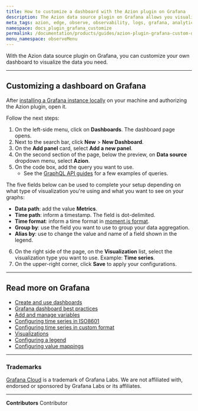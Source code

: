 ```yaml
---
title: How to customize a dashboard with the Azion plugin on Grafana
description: The Azion data source plugin on Grafana allows you visualize the data from your existing applications on Azion on a Grafana dashboard.
meta_tags: azion, edge, observe, observability, logs, grafana, analytics
namespace: docs_plugin_grafana_customize
permalink: /documentation/products/guides/azion-plugin-grafana-custom-dash/
menu_namespace: observeMenu
---
```



With the Azion data source plugin on Grafana, you can customize your own dashboard to visualize the data you need.

<LinkButton outlined link="/en/documentation/products/guides/observe/integrate-grafana/" label="go to integrate with grafana guide" variant="secondary" target="_blank" />

---

## Customizing a dashboard on Grafana

After [installing a Grafana instance locally](https://github.com/aziontech/grafana-plugin/blob/dev/README.md#install-azion-plugin-on-local-grafana-install-locally) on your machine and authorizing the Azion plugin, open it.

Follow the next steps:

1. On the left-side menu, click on **Dashboards**. The dashboard page opens.
2. Next to the search bar, click **New** > **New Dashboard**.
3. On the **Add panel** card, select **Add a new panel**.
4. On the second section of the page, below the preview, on **Data source** dropdown menu, select **Azion**.
5. On the code box, add the query you want to use.
    - See the [GraphQL API guides](/en/documentation/products/graphql-api-overview) for a few examples of queries.

The five fields below can be used to complete your setup depending on what type of visualization you're using and what you want to see on your graphs:

- **Data path**: add the value **Metrics**.
- **Time path**: inform a timestamp. The field is dot-delimited.
- **Time format**: inform a time format in [moment.js format](https://momentjs.com/docs/#/parsing/string/).
- **Group by**: use the field you want to use to group your data aggregation.
- **Alias by**: use to change the value and name of a field shown in the legend.

6. On the right side of the page, on the **Visualization** list, select the visualization type you want to use. Example: **Time series**.
7. On the upper-right corner, click **Save** to apply your configurations.

---

## Read more on Grafana

- [Create and use dashboards](https://grafana.com/docs/grafana/latest/dashboards/)
- [Grafana dashboard best practices](https://grafana.com/docs/grafana/latest/dashboards/build-dashboards/best-practices/)
- [Add and manage variables](https://grafana.com/docs/grafana/latest/dashboards/variables/)
- [Configuring time series in ISO8601](https://momentjs.com/docs/#/parsing/string/)
- [Configuring time series in custom format](https://momentjs.com/docs/#/parsing/string-format/)
- [Visualizations](https://grafana.com/docs/grafana/latest/panels-visualizations/visualizations/)
- [Configuring a legend](https://grafana.com/docs/grafana/latest/panels-visualizations/visualizations/configure-legend/)
- [Configuring value mappings](https://grafana.com/docs/grafana/latest/panels-visualizations/configure-value-mappings/)

---

### Trademarks

[Grafana Cloud](https://grafana.com/products/cloud/) is a trademark of Grafana Labs. We are not affiliated with, endorsed or sponsored by Grafana Labs or its affiliates.



---


**Contributors** <ContributorList>Contributor</ContributorList>
